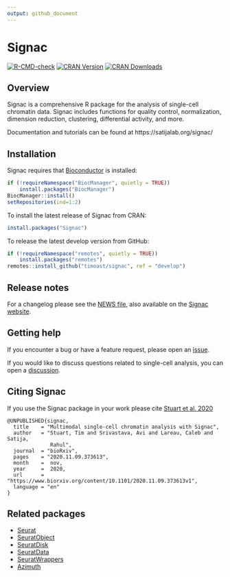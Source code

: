 ```yaml
---
output: github_document
---
```


<!-- README.md is generated from README.Rmd. Please edit that file -->

# Signac

<!-- badges: start -->
[![R-CMD-check](https://github.com/timoast/signac/workflows/R-CMD-check/badge.svg)](https://github.com/timoast/signac/actions)
[![CRAN Version](https://www.r-pkg.org/badges/version/Signac)](https://cran.r-project.org/package=Signac)
[![CRAN Downloads](https://cranlogs.r-pkg.org/badges/Signac)](https://cran.r-project.org/package=Signac)
<!-- badges: end -->

## Overview

Signac is a comprehensive R package for the analysis of single-cell chromatin data.
Signac includes functions for quality control, normalization, dimension reduction,
clustering, differential activity, and more.

Documentation and tutorials can be found at https://satijalab.org/signac/

## Installation

Signac requires that [Bioconductor](https://www.bioconductor.org/) is installed:

```r
if (!requireNamespace("BiocManager", quietly = TRUE))
    install.packages("BiocManager")
BiocManager::install()
setRepositories(ind=1:2)
```

To install the latest release of Signac from CRAN:

```r
install.packages("Signac")
```

To release the latest develop version from GitHub:

```r
if (!requireNamespace("remotes", quietly = TRUE))
    install.packages("remotes")
remotes::install_github("timoast/signac", ref = "develop")
```

## Release notes

For a changelog please see the [NEWS file](https://github.com/timoast/signac/blob/master/NEWS.md),
also available on the [Signac website](https://satijalab.org/signac/news/index.html).

## Getting help

If you encounter a bug or have a feature request, please open an [issue](https://github.com/timoast/signac/issues).

If you would like to discuss questions related to single-cell analysis, you 
can open a [discussion](https://github.com/timoast/signac/discussions).

## Citing Signac

If you use the Signac package in your work please cite
[Stuart et al. 2020](https://www.biorxiv.org/content/10.1101/2020.11.09.373613v1)

```
@UNPUBLISHED{signac,
  title    = "Multimodal single-cell chromatin analysis with Signac",
  author   = "Stuart, Tim and Srivastava, Avi and Lareau, Caleb and Satija,
              Rahul",
  journal  = "bioRxiv",
  pages    = "2020.11.09.373613",
  month    =  nov,
  year     =  2020,
  url      = "https://www.biorxiv.org/content/10.1101/2020.11.09.373613v1",
  language = "en"
}
```

## Related packages

* [Seurat](https://github.com/satijalab/seurat)
* [SeuratObject](https://github.com/mojaveazure/seurat-object)
* [SeuratDisk](https://github.com/mojaveazure/seurat-disk)
* [SeuratData](https://github.com/satijalab/seurat-data)
* [SeuratWrappers](https://github.com/satijalab/seurat-wrappers)
* [Azimuth](https://github.com/satijalab/azimuth)
